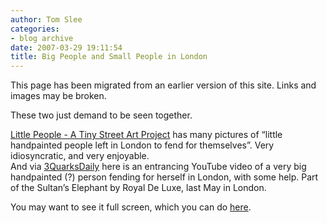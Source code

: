 ```yaml
---
author: Tom Slee
categories:
- blog archive
date: 2007-03-29 19:11:54
title: Big People and Small People in London
---
```


::: {.callout-note}

This page has been migrated from an earlier version of this site. 
Links and images may be broken.

:::



				

These two just demand to be seen together.




[Little People - A Tiny Street Art Project](http://little-people.blogspot.com/) has many pictures of "little handpainted people left in London to fend for themselves". Very idiosyncratic, and very enjoyable.  
And via [3QuarksDaily](http://3quarksdaily.blogs.com/3quarksdaily/2007/03/royal_de_luxe_t.html) here is an entrancing YouTube video of a very big handpainted (?) person fending for herself in London, with some help. Part of the Sultan's Elephant by Royal De Luxe, last May in London. 










You may want to see it full screen, which you can do [here](http://www.youtube.com/watch?v=qBXr15K2uSc).


		
